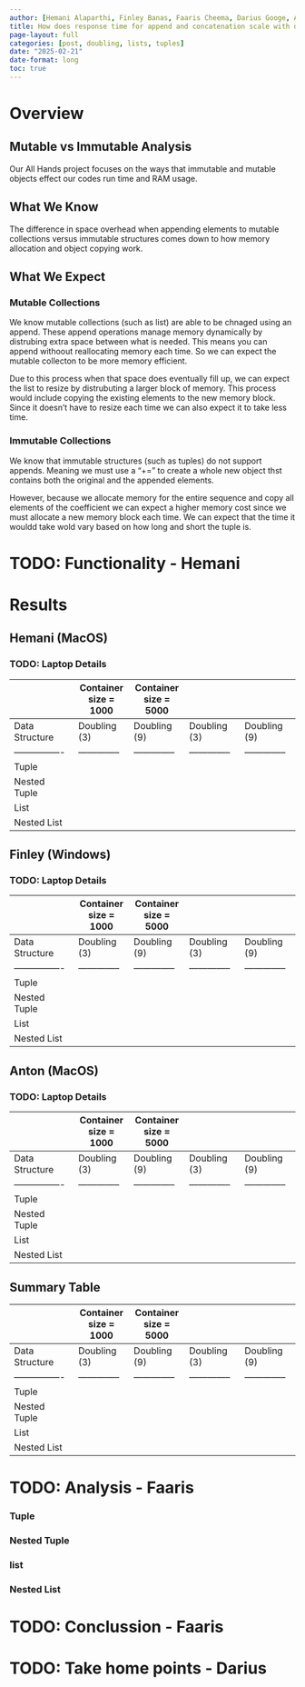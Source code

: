 ```yaml
---
author: [Hemani Alaparthi, Finley Banas, Faaris Cheema, Darius Googe, Anton Hedlund, Vivian Potts]
title: How does response time for append and concatenation scale with data size in mutable vs. immutable structures in a doubling experiment?
page-layout: full
categories: [post, doubling, lists, tuples]
date: "2025-02-21"
date-format: long
toc: true
---
```


# Overview

## Mutable vs Immutable Analysis

Our All Hands project focuses on the ways that immutable and mutable objects effect our codes run time and RAM usage.

## What We Know

The difference in space overhead when appending elements to mutable collections versus immutable structures comes down to how memory allocation and object copying work.

## What We Expect

### Mutable Collections 

We know mutable collections (such as list) are able to be chnaged using an append. These append operations manage memory dynamically by distrubing extra space between what is needed. This means you can append withoout reallocating memory each time. So we can expect the mutable collecton to be more memory efficient. 

Due to this process when that space does eventually fill up, we can expect the list to resize by distrubuting a larger block of memory. This process would include copying the existing elements to the new memory block. Since it doesn't have to resize each time we can also expect it to take less time.

### Immutable Collections

We know that immutable structures (such as tuples) do not support appends. Meaning we must use a "+=" to create a whole new object thst contains both the original and the appended elements. 

However, because we allocate memory for the entire sequence and copy all elements of the coefficient we can expect a higher memory cost since we must allocate a new memory block each time. We can expect that the time it wouldd take wold vary based on how long and short the tuple is.


# TODO: Functionality - Hemani

# Results

## Hemani (MacOS)
### TODO: Laptop Details

|                |    Container size = 1000    |    Container size = 5000    |
|----------------|--------------|--------------|--------------|--------------|
| Data Structure | Doubling (3) | Doubling (9) | Doubling (3) | Doubling (9) |
|----------------|--------------|--------------|--------------|--------------|
| Tuple          |              |              |              |              |
| Nested Tuple   |              |              |              |              |
| List           |              |              |              |              |
| Nested List    |              |              |              |              |

## Finley (Windows)
### TODO: Laptop Details

|                |    Container size = 1000    |    Container size = 5000    |
|----------------|--------------|--------------|--------------|--------------|
| Data Structure | Doubling (3) | Doubling (9) | Doubling (3) | Doubling (9) |
|----------------|--------------|--------------|--------------|--------------|
| Tuple          |              |              |              |              |
| Nested Tuple   |              |              |              |              |
| List           |              |              |              |              |
| Nested List    |              |              |              |              |

## Anton (MacOS)
### TODO: Laptop Details

|                |    Container size = 1000    |    Container size = 5000    |
|----------------|--------------|--------------|--------------|--------------|
| Data Structure | Doubling (3) | Doubling (9) | Doubling (3) | Doubling (9) |
|----------------|--------------|--------------|--------------|--------------|
| Tuple          |              |              |              |              |
| Nested Tuple   |              |              |              |              |
| List           |              |              |              |              |
| Nested List    |              |              |              |              |


## Summary Table

|                |    Container size = 1000    |    Container size = 5000    |
|----------------|--------------|--------------|--------------|--------------|
| Data Structure | Doubling (3) | Doubling (9) | Doubling (3) | Doubling (9) |
|----------------|--------------|--------------|--------------|--------------|
| Tuple          |              |              |              |              |
| Nested Tuple   |              |              |              |              |
| List           |              |              |              |              |
| Nested List    |              |              |              |              |

# TODO: Analysis - Faaris

### Tuple

### Nested Tuple

### list

### Nested List


# TODO: Conclussion - Faaris


# TODO: Take home points - Darius
